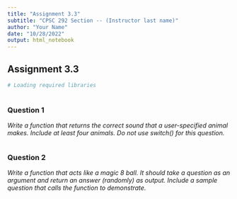 ```yaml
---
title: "Assignment 3.3"
subtitle: "CPSC 292 Section -- (Instructor last name)"
author: "Your Name"
date: "10/28/2022"
output: html_notebook
---
```


## Assignment 3.3

```r
# Loading required libraries
 

```

### Question 1

*Write a function that returns the correct sound that a user-specified animal makes. Include at
least four animals. Do not use switch() for this question.*

```r


```


### Question 2

*Write a function that acts like a magic 8 ball. It should take a question as an argument and return an answer (randomly) as output. Include a sample question that calls the function to demonstrate.*

```r
 
```

